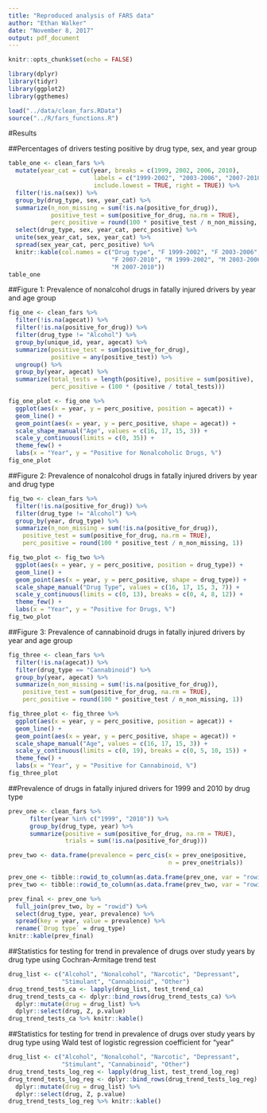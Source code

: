 ```yaml
---
title: "Reproduced analysis of FARS data"
author: "Ethan Walker"
date: "November 8, 2017"
output: pdf_document
---
```


```r
knitr::opts_chunk$set(echo = FALSE)
```

```r
library(dplyr)
library(tidyr)
library(ggplot2)
library(ggthemes)

load("../data/clean_fars.RData")
source("../R/fars_functions.R")
```

#Results
  
##Percentages of drivers testing positive by drug type, sex, and year group
```r
table_one <- clean_fars %>%
  mutate(year_cat = cut(year, breaks = c(1999, 2002, 2006, 2010), 
                        labels = c("1999-2002", "2003-2006", "2007-2010"), 
                        include.lowest = TRUE, right = TRUE)) %>%
  filter(!is.na(sex)) %>%
  group_by(drug_type, sex, year_cat) %>%
  summarize(n_non_missing = sum(!is.na(positive_for_drug)), 
            positive_test = sum(positive_for_drug, na.rm = TRUE), 
            perc_positive = round(100 * positive_test / n_non_missing, 1)) %>%
  select(drug_type, sex, year_cat, perc_positive) %>%
  unite(sex_year_cat, sex, year_cat) %>%
  spread(sex_year_cat, perc_positive) %>%
  knitr::kable(col.names = c("Drug type", "F 1999-2002", "F 2003-2006", 
                             "F 2007-2010", "M 1999-2002", "M 2003-2006", 
                             "M 2007-2010"))
table_one
```

##Figure 1: Prevalence of nonalcohol drugs in fatally injured drivers by year and age group
```r
fig_one <- clean_fars %>% 
  filter(!is.na(agecat)) %>% 
  filter(!is.na(positive_for_drug)) %>% 
  filter(drug_type != "Alcohol") %>% 
  group_by(unique_id, year, agecat) %>% 
  summarize(positive_test = sum(positive_for_drug), 
            positive = any(positive_test)) %>% 
  ungroup() %>% 
  group_by(year, agecat) %>% 
  summarize(total_tests = length(positive), positive = sum(positive), 
            perc_positive = (100 * (positive / total_tests)))

fig_one_plot <- fig_one %>% 
  ggplot(aes(x = year, y = perc_positive, position = agecat)) +
  geom_line() +
  geom_point(aes(x = year, y = perc_positive, shape = agecat)) +
  scale_shape_manual("Age", values = c(16, 17, 15, 3)) +
  scale_y_continuous(limits = c(0, 35)) +
  theme_few() +
  labs(x = "Year", y = "Positive for Nonalcoholic Drugs, %")
fig_one_plot
```

##Figure 2: Prevalence of nonalcohol drugs in fatally injured drivers by year and drug type
```r
fig_two <- clean_fars %>% 
  filter(!is.na(positive_for_drug)) %>% 
  filter(drug_type != "Alcohol") %>% 
  group_by(year, drug_type) %>% 
  summarize(n_non_missing = sum(!is.na(positive_for_drug)),
    positive_test = sum(positive_for_drug, na.rm = TRUE),
    perc_positive = round(100 * positive_test / n_non_missing, 1))

fig_two_plot <- fig_two %>% 
  ggplot(aes(x = year, y = perc_positive, position = drug_type)) +
  geom_line() +
  geom_point(aes(x = year, y = perc_positive, shape = drug_type)) +
  scale_shape_manual("Drug Type", values = c(16, 17, 15, 3, 7)) +
  scale_y_continuous(limits = c(0, 13), breaks = c(0, 4, 8, 12)) +
  theme_few() +
  labs(x = "Year", y = "Positive for Drugs, %")
fig_two_plot

```

##Figure 3: Prevalence of cannabinoid drugs in fatally injured drivers by year and age group
```r
fig_three <- clean_fars %>% 
  filter(!is.na(agecat)) %>% 
  filter(drug_type == "Cannabinoid") %>% 
  group_by(year, agecat) %>% 
  summarize(n_non_missing = sum(!is.na(positive_for_drug)),
    positive_test = sum(positive_for_drug, na.rm = TRUE),
    perc_positive = round(100 * positive_test / n_non_missing, 1))

fig_three_plot <- fig_three %>% 
  ggplot(aes(x = year, y = perc_positive, position = agecat)) +
  geom_line() +
  geom_point(aes(x = year, y = perc_positive, shape = agecat)) +
  scale_shape_manual("Age", values = c(16, 17, 15, 3)) +
  scale_y_continuous(limits = c(0, 19), breaks = c(0, 5, 10, 15)) +
  theme_few() +
  labs(x = "Year", y = "Positive for Cannabinoid, %")
fig_three_plot

```

##Prevalence of drugs in fatally injured drivers for 1999 and 2010 by drug type
```r
prev_one <- clean_fars %>%
      filter(year %in% c("1999", "2010")) %>%
      group_by(drug_type, year) %>%
      summarize(positive = sum(positive_for_drug, na.rm = TRUE),
                trials = sum(!is.na(positive_for_drug)))

prev_two <- data.frame(prevalence = perc_cis(x = prev_one$positive, 
                                             n = prev_one$trials))

prev_one <- tibble::rowid_to_column(as.data.frame(prev_one, var = "rowid"))
prev_two <- tibble::rowid_to_column(as.data.frame(prev_two, var = "rowid"))

prev_final <- prev_one %>% 
  full_join(prev_two, by = "rowid") %>% 
  select(drug_type, year, prevalence) %>% 
  spread(key = year, value = prevalence) %>% 
  rename(`Drug type` = drug_type)
knitr::kable(prev_final)
```

##Statistics for testing for trend in prevalence of drugs over study years by drug type using Cochran-Armitage trend test
```r
drug_list <- c("Alcohol", "Nonalcohol", "Narcotic", "Depressant",
               "Stimulant", "Cannabinoid", "Other")
drug_trend_tests_ca <- lapply(drug_list, test_trend_ca)
drug_trend_tests_ca <- dplyr::bind_rows(drug_trend_tests_ca) %>%
  dplyr::mutate(drug = drug_list) %>%
  dplyr::select(drug, Z, p.value)
drug_trend_tests_ca %>% knitr::kable()
```

##Statistics for testing for trend in prevalence of drugs over study years by drug type using Wald test of logistic regression coefficient for “year”
```r
drug_list <- c("Alcohol", "Nonalcohol", "Narcotic", "Depressant",
               "Stimulant", "Cannabinoid", "Other")
drug_trend_tests_log_reg <- lapply(drug_list, test_trend_log_reg)
drug_trend_tests_log_reg <- dplyr::bind_rows(drug_trend_tests_log_reg) %>%
  dplyr::mutate(drug = drug_list) %>%
  dplyr::select(drug, Z, p.value)
drug_trend_tests_log_reg %>% knitr::kable()
```